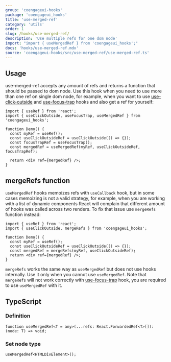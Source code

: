 ```yaml
---
group: 'coengageui-hooks'
package: 'coengageui_hooks'
title: 'use-merged-ref'
category: 'utils'
order: 1
slug: /hooks/use-merged-ref/
description: 'Use multiple refs for one dom node'
import: "import { useMergedRef } from 'coengageui_hooks';"
docs: 'hooks/use-merged-ref.mdx'
source: 'coengageui-hooks/src/use-merged-ref/use-merged-ref.ts'
---
```


## Usage

use-merged-ref accepts any amount of refs and returns a function that should be passed to dom node.
Use this hook when you need to use more than one ref on single dom node, for example,
when you want to use [use-click-outside](/hooks/use-click-outside/) and [use-focus-trap](/hooks/use-focus-trap/) hooks and also get a ref for yourself:

```tsx
import { useRef } from 'react';
import { useClickOutside, useFocusTrap, useMergedRef } from 'coengageui_hooks';

function Demo() {
  const myRef = useRef();
  const useClickOutsideRef = useClickOutside(() => {});
  const focusTrapRef = useFocusTrap();
  const mergedRef = useMergedRef(myRef, useClickOutsideRef, focusTrapRef);

  return <div ref={mergedRef} />;
}
```

## mergeRefs function

`useMergedRef` hooks memoizes refs with `useCallback` hook, but in some cases
memoizing is not a valid strategy, for example, when you are working with a list
of dynamic components React will complain that different amount of hooks was called
across two renders. To fix that issue use `mergeRefs` function instead:

```tsx
import { useRef } from 'react';
import { useClickOutside, mergeRefs } from 'coengageui_hooks';

function Demo() {
  const myRef = useRef();
  const useClickOutsideRef = useClickOutside(() => {});
  const mergedRef = mergeRefs(myRef, useClickOutsideRef);
  return <div ref={mergedRef} />;
}
```

`mergeRefs` works the same way as `useMergedRef` but does not use hooks internally.
Use it only when you cannot use `useMergedRef`. Note that `mergeRefs` will not work
correctly with [use-focus-trap](/hooks/use-focus-trap/) hook, you are required to
use `useMergedRef` with it.

## TypeScript

### Definition

```tsx
function useMergedRef<T = any>(...refs: React.ForwardedRef<T>[]): (node: T) => void;
```

### Set node type

```tsx
useMergedRef<HTMLDivElement>();
```
